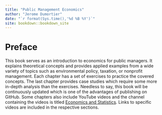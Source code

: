 ```yaml
--- 
title: "Public Management Economics"
author: "Jerome Dumortier"
date: "`r format(Sys.time(),'%d %B %Y')`"
site: bookdown::bookdown_site
---
```


# Preface
This book serves as an introduction to economics for public managers. It explains theoretical concepts and provides applied examples from a wide variety of topics such as environmental policy, taxation, or nonprofit management. Each chapter has a set of exercises to practice the covered concepts. The last chapter provides case studies which require some more in-depth analysis than the exercises. Needless to say, this book will be continuously updated which is one of the advantages of publishing on GitHub. Some chapters also include YouTube videos and the channel containing the videos is titled [Economics and Statistics](https://www.youtube.com/channel/UCoBs35b8uxxjlEknzXNH3OA). Links to specific videos are included in the respective sections.